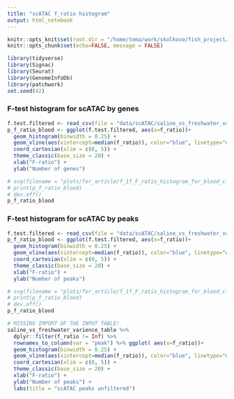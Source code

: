 ```yaml
---
title: "scATAC f_ratio histogram"
output: html_notebook
---
```


```r
knitr::opts_knit$set(root.dir = "/home/tema/work/skolkovo/fish_project/")
knitr::opts_chunk$set(echo=FALSE, message = FALSE)
```

```r
library(tidyverse)
library(Signac)
library(Seurat)
library(GenomeInfoDb)
library(patchwork)
set.seed(42)
```

### F-test histogram for scATAC by genes
```r
f.test.filtered <- read_csv(file = "data/scATAC/saline_vs_freshwater_varience_table_on_balanced_matrix_with_number_of_peaks_per_gene_filtered.csv")
p_f_ratio_blood <- ggplot(f.test.filtered, aes(x=f_ratio))+
  geom_histogram(binwidth = 0.25) +
  geom_vline(aes(xintercept=median(f_ratio)), color="blue", linetype="dashed", size=1) +
  coord_cartesian(xlim = c(0, 5)) +
  theme_classic(base_size = 20) +
  xlab("F-ratio") +
  ylab("Number of genes")

# svg(filename = "plots/for_article/f_1f_F_ratio_histogram_for_blood_cluster.svg")
# print(p_f_ratio_blood)
# dev.off()
p_f_ratio_blood
```

### F-test histogram for scATAC by peaks
```r
f.test.filtered <- read_csv(file = "data/scATAC/saline_vs_freshwater_varience_table_on_balanced_matrix_based_on_peaks_height_filtered.csv")
p_f_ratio_blood <- ggplot(f.test.filtered, aes(x=f_ratio))+
  geom_histogram(binwidth = 0.25) +
  geom_vline(aes(xintercept=median(f_ratio)), color="blue", linetype="dashed", size=1) +
  coord_cartesian(xlim = c(0, 5)) +
  theme_classic(base_size = 20) +
  xlab("F-ratio") +
  ylab("Number of peaks")

# svg(filename = "plots/for_article/f_1f_F_ratio_histogram_for_blood_cluster.svg")
# print(p_f_ratio_blood)
# dev.off()
p_f_ratio_blood
```



```r

# MISSING IMPORT OF THE INPUT TABLE!
saline_vs_freshwater_varience_table %>% 
  dplyr::filter(f_ratio != Inf) %>% 
  rownames_to_column(var = "peak") %>% ggplot( aes(x=f_ratio))+
  geom_histogram(binwidth = 0.25) +
  geom_vline(aes(xintercept=median(f_ratio)), color="blue", linetype="dashed", size=1) +
  coord_cartesian(xlim = c(0, 5)) +
  theme_classic(base_size = 20) +
  xlab("F-ratio") +
  ylab("Number of peaks") + 
  labs(title = "scATAC peaks unfiltered")
```


